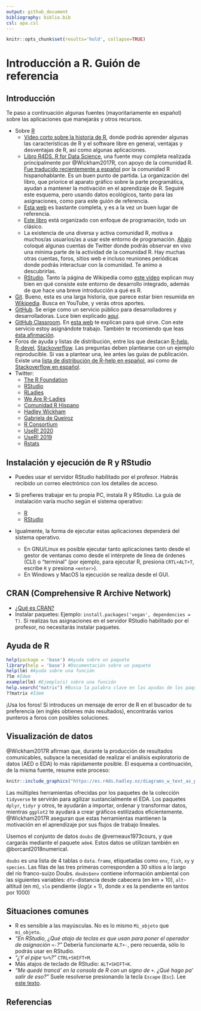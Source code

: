 ```yaml
---
output: github_document
bibliography: biblio.bib
csl: apa.csl
---
```


```r
knitr::opts_chunk$set(results='hold', collapse=TRUE)
```


<!-- Este .md fue generado a partir del .Rmd homónimo. Edítese el .Rmd -->

# Introducción a R. Guión de referencia

## Introducción

Te paso a continuación algunas fuentes (mayoritariamente en español) sobre las aplicaciones que manejarás y otros recursos.

* Sobre [R](https://www.r-project.org/)
    * [Vídeo corto sobre la historia de R](https://es.coursera.org/lecture/intro-data-science-programacion-estadistica-r/historia-e-introduccion-a-r-alNk0), donde podrás aprender algunas las características de R y el software libre en general, ventajas y desventajas de R, así como algunas aplicaciones.
    * [Libro R4DS, R for Data Science](https://r4ds.had.co.nz/), una fuente muy completa realizada principalmente por @Wickham2017R, con apoyo de la comunidad R. [Fue traducido recientemente a español](https://es.r4ds.hadley.nz/) por la comunidad R hispanohablante. Es un buen punto de partida. La organización del libro, que priorice el aparato gráfico sobre la parte programática, ayudan a mantener la motivación en el aprendizaje de R. Seguiré este esquema, pero usando datos ecológicos, tanto para las asignaciones, como para este guión de referencia.
    * [Esta web](https://oscarperpinan.github.io/R/) es bastante completa, y es a la vez un buen lugar de referencia.
    * [Este libro](https://cran.r-project.org/doc/contrib/rdebuts_es.pdf) está organizado con enfoque de programación, todo un clásico.
    * La existencia de una diversa y activa comunidad R, motiva a muchos/as usuarios/as a usar este entorno de programación. [Abajo](#twitter) coloqué algunas cuentas de Twitter donde podrás observar en vivo una mínima parte de la actividad de la comunidad R. Hay muchas otras cuentas, foros, sitios web e incluso reuniones periódicas donde podrás interactuar con la comunidad. Te animo a descubrirlas.
    * [RStudio](https://www.rstudio.com/). Tanto la página de Wikipedia como [este vídeo](https://www.youtube.com/watch?v=5XeFFoTf2IY) explican muy bien en qué consiste este entorno de desarrollo integrado, además de que hace una breve introducción a qué es R.
* [Git](https://git-scm.com/). Bueno, esta es una larga historia, que parece estar bien resumida en [Wikipedia](https://es.wikipedia.org/wiki/Git). Busca en YouTube, y verás otros aportes. 
* [GitHub](https://github.com/). Se erige como un servicio público para desarrolladores y desarrolladoras. Luce bien explicado [aquí](https://www.deustoformacion.com/blog/programacion-diseno-web/que-es-para-que-sirve-github).
* [GitHub Classroom](https://github.com/education/classroom]). En [esta web](https://www.genbeta.com/desarrollo/classroom-for-github-ayudando-a-los-profesores-a-gestionar-los-ejercicios-de-sus-clases) te explican para qué sirve. Con este servicio estoy asignándote trabajo. También te recomiendo que leas  [ésta afirmación](https://github.com/education/classroom#who-is-classroom-for).
* Foros de ayuda y listas de distribución, entre los que destacan [R-help](https://stat.ethz.ch/mailman/listinfo/r-help), [R-devel](https://stat.ethz.ch/mailman/listinfo/r-devel), [Stackoverflow](https://stackoverflow.com/). Las preguntas deben plantearse con un ejemplo reproducible. Si vas a plantear una, lee antes las guías de publicación. Existe una [lista de distribución de R-help en español](https://stat.ethz.ch/mailman/listinfo/r-help-es), así como de [Stackoverflow en español](https://es.stackoverflow.com/).
* <a name="twitter"></a>Twitter:
    * [The R Foundation](https://twitter.com/_r_foundation)
    * [RStudio](https://twitter.com/rstudio)
    * [RLadies](https://twitter.com/RLadiesGlobal)
    * [We Are R-Ladies](https://twitter.com/WeAreRLadies)
    * [Comunidad R Hispano](https://twitter.com/r_hisp?lang=es)
    * [Hadley Wickham](https://twitter.com/hadleywickham)
    * [Gabriela de Queiroz](https://twitter.com/gdequeiroz)
    * [R Consortium](https://twitter.com/rconsortium)
    * [UseR! 2020](https://twitter.com/useR2020stl)
    * [UseR! 2019](https://twitter.com/UseR2019_Conf)
    * [Rstats](https://twitter.com/rstatstweet)

## Instalación y ejecución de R y RStudio

* Puedes usar el servidor RStudio habilitado por el profesor. Habrás recibido un correo electrónico con los detalles de acceso.

* Si prefieres trabajar en tu propia PC, instala R y RStudio. La guía de instalación varía mucho según el sistema operativo:
    * [R](https://cloud.r-project.org/)
    * [RStudio](https://www.rstudio.com/products/rstudio/download/#download)
* Igualmente, la forma de ejecutar estas aplicaciones dependerá del sistema operativo.
    * En GNU/Linux es posible ejecutar tanto aplicaciones tanto desde el gestor de ventanas como desde el intérprete de línea de órdenes (CLI) o "terminal" (por ejemplo, para ejecutar R, presiona `CRTL+ALT+T`, escribe `R` y presiona `<enter>`).
    * En Windows y MacOS la ejecución se realiza desde el GUI.

## CRAN (Comprehensive R Archive Network)
* [¿Qué es CRAN?](https://cran.r-project.org/doc/FAQ/R-FAQ.html#What-is-CRAN_003f)
* Instalar paquetes: Ejemplo: `install.packages('vegan', dependencies = T)`. Si realizas tus asignaciones en el servidor RStudio habilitado por el profesor, no necesitarás instalar paquetes.

## Ayuda de R

```r
help(package = 'base') #Ayuda sobre un paquete
library(help = 'base') #Documentación sobre un paquete
help(lm) #Ayuda sobre una función
?lm #Ídem
example(lm) #Ejemplo(s) sobre una función
help.search("matrix") #Busca la palabra clave en las ayudas de los paquetes
??matrix #Ídem
```

¡Usa los foros! Si introduces un mensaje de error de R en el buscador de tu preferencia (en inglés obtienes más resultados), encontrarás varios punteros a foros con posibles soluciones.

## Visualización de datos

@Wickham2017R afirman que, durante la producción de resultados comunicables, subyace la necesidad de realizar el análisis exploratorio de datos (AED o EDA) lo más rápidamente posible. El esquema a continuación, de la misma fuente, resume este proceso:

```r
knitr::include_graphics("https://es.r4ds.hadley.nz/diagrams_w_text_as_path/es/data-science-explore.svg")
```

Las múltiples herramientas ofrecidas por los paquetes de la colección `tidyverse` te servirán para agilizar sustancialmente el EDA. Los paquetes `dplyr`, `tidyr` y otros, te ayudarán a importar, ordenar y transformar datos, mientras `ggplot2` te ayudará a crear gráficos estilizados eficientemente. @Wickham2017R aseguran que estas herramientas mantienen la motivación en el aprendizaje por sus flujos de trabajo lineales.

Usemos el conjunto de datos `doubs` de @verneaux1973cours, y que cargarás mediante el paquete `ade4`. Estos datos se utilizan también en @borcard2018numerical.

`doubs` es una lista de 4 tablas o `data.frame`, etiquetadas como `env`, `fish`, `xy` y `species`. Las filas de las tres primeras corresponden a 30 sitios a lo largo del río franco-suizo Doubs. `doubs$env` contiene información ambiental con las siguientes variables: `dfs`-distancia desde cabecera (en $km\times10$), `alt`-altitud (en m), `slo` pendiente ($log(x+1)$, donde $x$ es la pendiente en tantos por 1000)

<!-- The rows of doubs$env, doubs$fish and doubs$xy are 30 sites along the Doubs, a French and Switzerland river. -->

<!-- doubs$env contains the following variables: dfs - distance from the source (km * 10), alt - altitude (m), slo (log(x + 1) where x is the slope (per mil * 100), flo - minimum average stream flow (m3/s * 100), pH (* 10), har - total hardness of water (mg/l of Calcium), pho - phosphates (mg/l * 100), nit - nitrates (mg/l * 100), amm - ammonia nitrogen (mg/l * 100), oxy - dissolved oxygen (mg/l * 10), bdo - biological demand for oxygen (mg/l * 10). -->

<!-- doubs$fish contains the abundance of the following fish species: Cottus gobio (Cogo), Salmo trutta fario (Satr), Phoxinus phoxinus (Phph), Nemacheilus barbatulus (Neba), Thymallus thymallus (Thth), Telestes soufia agassizi (Teso), Chondrostoma nasus (Chna), Chondostroma toxostoma (Chto), Leuciscus leuciscus (Lele), Leuciscus cephalus cephalus (Lece), Barbus barbus (Baba), Spirlinus bipunctatus (Spbi), Gobio gobio (Gogo), Esox lucius (Eslu), Perca fluviatilis (Pefl), Rhodeus amarus (Rham), Lepomis gibbosus (Legi), Scardinius erythrophtalmus (Scer), Cyprinus carpio (Cyca), Tinca tinca (Titi), Abramis brama (Abbr), Ictalurus melas (Icme), Acerina cernua (Acce), Rutilus rutilus (Ruru), Blicca bjoerkna (Blbj), Alburnus alburnus (Alal), Anguilla anguilla (Anan). -->

<!-- doubs$species contains the names of the 27 fish species. The four columns correspond to: 1 = scientific name (Genus species), 2 = French common name, 3 = English common name, 4 = Four character code. -->

<!-- ## Directorio de trabajo -->
<!-- * Para consultar tu directorio de trabajo en R: `getwd()`. -->
<!-- * Si usas el servidor RStudio habilitado por el profesor, la ruta por defecto será algo parecido a ésto: `'/home/<tunombredeusuario>'`. Esta ruta se denomina "carpeta personal". -->
<!-- * Puedes cambiar tu directorio de trabajo mediante `setwd('<rutademipreferencia>')`. -->



<!-- ## Objetos -->



<!-- ### Crear objetos -->

<!-- El operador de asignación ` <- ` te da la bienvenida, aunque también se puede escribir ` -> `. Transfórmalo en una flecha: hacia donde apunta es el valor que asume el nombre de objeto que se encuentra en el lado contrario. Lee `a <- 'Hola R'` como al objeto `a` es un vector cuyo valor es la cadena de caracteres `'Hola R'`. Creado el objeto, pedimos por ejemplo que se nos muestre su valor. En la consola se vería así: -->
<!-- ```{r} -->
<!-- a <- 'Hola R' -->
<!-- a -->
<!-- ``` -->

<!-- Al escribir `a` estamos llamando el objeto, y pedimos que se imprima su valor. Es equivalente a: -->
<!-- ```{r} -->
<!-- print(a) -->
<!-- ``` -->
<!-- Encontrarás largas discusiones y acalorados debates sobre si usar ` <- ` como asignador o `=`. Por limpieza de código, y para evitar confusión entre argumentos de funciones y declaraciones de objetos, recomiendo usar ` <- ` como asignador. -->

<!-- ### Tipos -->



<!-- ### Guardar -->

<!-- ## Scripts -->
<!-- * Crear. -->
<!-- * Guardar. -->

<!-- ## Tablas (`data.frame`, `tibble`) -->
<!-- * Crear. -->
<!-- * Importar. -->
<!-- * Operaciones básicas. -->

## Situaciones comunes
* R es sensible a las mayúsculas. No es lo mismo `Mi_objeto` que `mi_objeto`.
* *"En RStudio, ¿Qué atajo de teclas es que usan para poner el operador de asignación ` <- `?"* Debería funcionarte `ALT+-`, pero recuerda, sólo lo podrás usar en RStudio.
* *"¿Y el *pipe* ` %>% `?"* `CTRL+SHIFT+M`.
* Más atajos de teclado de RStudio: `ALT+SHIFT+K`.
* *"Me quedé trancá' en la consola de R con un signo de `+`. ¿Qué hago pa' salir de eso?"* Suele resolverse presionando la tecla `Escape` (`Esc`). Lee [este texto](https://support.rstudio.com/hc/en-us/community/posts/200792676-stuck-on-).


## Referencias

